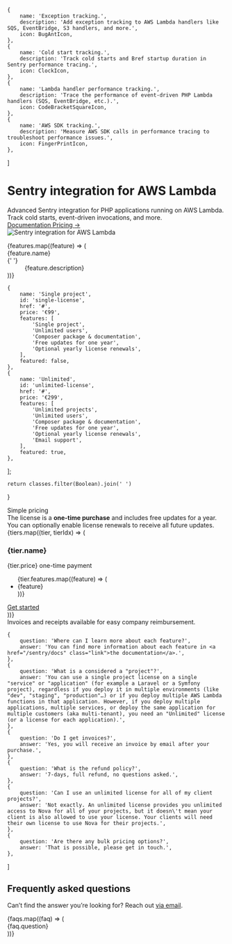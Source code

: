
<NextSeo description="Sentry integration for PHP applications running on AWS Lambda. Track cold starts, event-driven invocations, and more." />

    {
        name: 'Exception tracking.',
        description: 'Add exception tracking to AWS Lambda handlers like SQS, EventBridge, S3 handlers, and more.',
        icon: BugAntIcon,
    },
    {
        name: 'Cold start tracking.',
        description: 'Track cold starts and Bref startup duration in Sentry performance tracing.',
        icon: ClockIcon,
    },
    {
        name: 'Lambda handler performance tracking.',
        description: 'Trace the performance of event-driven PHP Lambda handlers (SQS, EventBridge, etc.).',
        icon: CodeBracketSquareIcon,
    },
    {
        name: 'AWS SDK tracking.',
        description: 'Measure AWS SDK calls in performance tracing to troubleshoot performance issues.',
        icon: FingerPrintIcon,
    },
]

<div className="py-8 pb-12">
    <div className="mx-auto max-w-7xl px-6 lg:px-8">
        <div className="mx-auto max-w-2xl sm:text-center">
            <Breadcrumbs pages={[
                { name: 'Sentry', href: '/sentry' },
            ]} />
            <h1 className="mt-20 sm:mt-24 text-4xl font-bold tracking-tight text-gray-900 sm:text-6xl">
                Sentry integration for AWS Lambda
            </h1>
            <div className="mt-6 text-lg leading-8 text-gray-600">
                Advanced Sentry integration for PHP applications running on AWS Lambda. Track cold starts, event-driven invocations, and more.
            </div>
            <div className="mt-10 flex items-center justify-center gap-x-6">
                <a
                    href="/sentry/docs"
                    className="rounded-md bg-blue-500 px-3.5 py-2.5 text-sm font-semibold text-white shadow-sm hover:bg-blue-700 focus-visible:outline focus-visible:outline-2 focus-visible:outline-offset-2 focus-visible:outline-blue-500"
                >
                    Documentation
                </a>
                <a href="#pricing" className="text-sm font-semibold leading-6 text-gray-900">
                    Pricing <span aria-hidden="true">→</span>
                </a>
            </div>
        </div>
    </div>
    <div className="relative overflow-hidden pt-16">
        <div className="mx-auto max-w-7xl px-6 lg:px-8">
            <Image
                src={sentry}
                alt="Sentry integration for AWS Lambda"
                className="mb-[-12%] rounded-xl shadow-2xl ring-1 ring-gray-900/10"
            />
            <div className="relative" aria-hidden="true">
                <div className="absolute -inset-x-20 bottom-0 bg-gradient-to-t from-white pt-[7%]" />
            </div>
        </div>
    </div>
    <div className="mx-auto mt-16 max-w-7xl px-6 sm:mt-20 md:mt-24 lg:px-8">
        <dl className="mx-auto grid max-w-2xl grid-cols-1 gap-x-6 gap-y-10 text-base leading-7 text-gray-600 sm:grid-cols-2 lg:mx-0 lg:max-w-none lg:grid-cols-2 lg:gap-x-8 lg:gap-y-16">
            {features.map((feature) => (
                <div key={feature.name} className="relative pl-9">
                    <dt className="inline font-semibold text-gray-900">
                        <feature.icon className="absolute left-1 top-1 h-5 w-5 text-blue-500"
                                      aria-hidden="true" />
                        {feature.name}
                    </dt>
                    {' '}
                    <dd className="inline">{feature.description}</dd>
                </div>
            ))}
        </dl>
    </div>
</div>


    {
        name: 'Single project',
        id: 'single-license',
        href: '#',
        price: '€99',
        features: [
            'Single project',
            'Unlimited users',
            'Composer package & documentation',
            'Free updates for one year',
            'Optional yearly license renewals',
        ],
        featured: false,
    },
    {
        name: 'Unlimited',
        id: 'unlimited-license',
        href: '#',
        price: '€299',
        features: [
            'Unlimited projects',
            'Unlimited users',
            'Composer package & documentation',
            'Free updates for one year',
            'Optional yearly license renewals',
            'Email support',
        ],
        featured: true,
    },
];

    return classes.filter(Boolean).join(' ')
}

<div id="pricing" className="relative isolate bg-white px-6 py-24 sm:py-32 lg:px-8">
    <div className="absolute inset-x-0 -top-3 -z-10 transform-gpu overflow-hidden px-36 blur-3xl" aria-hidden="true">
        <div
            className="mx-auto aspect-[1155/678] w-[72.1875rem] bg-gradient-to-tr from-blue-100 to-blue-500 opacity-30"
            style={{
                clipPath:
                    'polygon(74.1% 44.1%, 100% 61.6%, 97.5% 26.9%, 85.5% 0.1%, 80.7% 2%, 72.5% 32.5%, 60.2% 62.4%, 52.4% 68.1%, 47.5% 58.3%, 45.2% 34.5%, 27.5% 76.7%, 0.1% 64.9%, 17.9% 100%, 27.6% 76.8%, 76.1% 97.7%, 74.1% 44.1%)',
            }}
        />
    </div>
    <div className="mx-auto max-w-2xl text-center lg:max-w-4xl">
        <div className="text-4xl font-bold tracking-tight text-gray-900 sm:text-5xl">
            Simple pricing
        </div>
    </div>
    <div className="mx-auto mt-6 max-w-2xl text-center text-lg leading-8 text-gray-600">
        The license is a <strong>one-time purchase</strong> and includes free updates for a year.
        You can optionally enable license renewals to receive all future updates.
    </div>
    <div className="mx-auto mt-16 grid max-w-lg grid-cols-1 items-center gap-y-6 sm:mt-20 sm:gap-y-0 lg:max-w-4xl lg:grid-cols-2">
        {tiers.map((tier, tierIdx) => (
            <div
                key={tier.id}
                className={classNames(
                    tier.featured ? 'relative bg-white shadow-2xl' : 'bg-white/60 sm:mx-8 lg:mx-0',
                    tier.featured
                        ? ''
                        : tierIdx === 0
                            ? 'rounded-t-3xl sm:rounded-b-none lg:rounded-tr-none lg:rounded-bl-3xl'
                            : 'sm:rounded-t-none lg:rounded-tr-3xl lg:rounded-bl-none',
                    'rounded-3xl p-8 ring-1 ring-gray-900/10 sm:p-10'
                )}
            >
                <h3 id={tier.id} className="text-base font-semibold leading-7 text-blue-600">
                    {tier.name}
                </h3>
                <div className="mt-4 flex items-baseline gap-x-2">
                    <span className="text-5xl font-bold tracking-tight text-gray-900">{tier.price}</span>
                    <span className="text-xs text-gray-500">one-time payment</span>
                </div>
                <ul role="list" className="mt-8 space-y-3 text-sm leading-6 text-gray-600 sm:mt-10">
                    {tier.features.map((feature) => (
                        <li key={feature} className="flex gap-x-3">
                            <CheckIcon className="h-6 w-5 flex-none text-blue-600" aria-hidden="true" />
                            {feature}
                        </li>
                    ))}
                </ul>
                <a
                    href={tier.href}
                    aria-describedby={tier.id}
                    className={classNames(
                        tier.featured
                            ? 'bg-blue-600 text-white shadow hover:bg-blue-500'
                            : 'text-blue-600 ring-1 ring-inset ring-blue-200 hover:ring-blue-300',
                        'mt-8 block rounded-md py-2.5 px-3.5 text-center text-sm font-semibold focus-visible:outline focus-visible:outline-2 focus-visible:outline-offset-2 focus-visible:outline-blue-600 sm:mt-10'
                    )}
                >
                    Get started
                </a>
            </div>
        ))}
    </div>
    <div className="mx-auto mt-12 grid max-w-lg text-gray-500 text-sm">
        Invoices and receipts available for easy company reimbursement.
    </div>
</div>


    {
        question: 'Where can I learn more about each feature?',
        answer: 'You can find more information about each feature in <a href="/sentry/docs" class="link">the documentation</a>.',
    },
    {
        question: 'What is a considered a "project"?',
        answer: 'You can use a single project license on a single "service" or "application" (for example a Laravel or a Symfony project), regardless if you deploy it in multiple environments (like "dev", "staging", "production"…) or if you deploy multiple AWS Lambda functions in that application. However, if you deploy multiple applications, multiple services, or deploy the same application for multiple customers (aka multi-tenant), you need an "Unlimited" license (or a license for each application).',
    },
    {
        question: 'Do I get invoices?',
        answer: 'Yes, you will receive an invoice by email after your purchase.',
    },
    {
        question: 'What is the refund policy?',
        answer: '7-days, full refund, no questions asked.',
    },
    {
        question: 'Can I use an unlimited license for all of my client projects?',
        answer: 'Not exactly. An unlimited license provides you unlimited access to Nova for all of your projects, but it doesn\'t mean your client is also allowed to use your license. Your clients will need their own license to use Nova for their projects.',
    },
    {
        question: 'Are there any bulk pricing options?',
        answer: 'That is possible, please get in touch.',
    },
]

<div id="faq" className="bg-white">
    <div className="mx-auto max-w-7xl px-6 py-24 sm:pt-32 lg:px-8 lg:py-40">
        <div className="lg:grid lg:grid-cols-12 lg:gap-8">
            <div className="lg:col-span-5">
                <h2 className="text-2xl font-bold leading-10 tracking-tight text-gray-900">Frequently asked questions</h2>
                <div className="mt-4 text-base leading-7 text-gray-600">
                    Can’t find the answer you’re looking for? Reach out <a href="mailto:matthieu@bref.sh" className="font-semibold text-blue-600 hover:text-blue-500">via email</a>.
                </div>
            </div>
            <div className="mt-10 lg:col-span-7 lg:mt-0">
                <dl className="space-y-10">
                    {faqs.map((faq) => (
                        <div key={faq.question}>
                            <dt className="text-base font-semibold leading-7 text-gray-900">{faq.question}</dt>
                            <dd className="mt-2 text-base leading-7 text-gray-600" dangerouslySetInnerHTML={{ __html: faq.answer }}></dd>
                        </div>
                    ))}
                </dl>
            </div>
        </div>
    </div>
</div>
